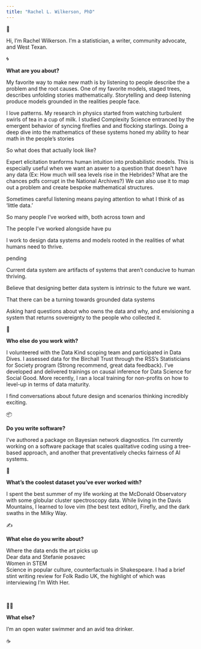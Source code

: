 ```yaml
---
title: "Rachel L. Wilkerson, PhD"
---
```


👋

Hi, I’m Rachel Wilkerson. I’m a statistician, a writer, community advocate, and West Texan. 

🌀

**What are you about?**

My favorite way to make new math is by listening to people describe the a problem and the root causes. One of my favorite models, staged trees, describes unfolding stories mathematically. Storytelling and deep listening produce models grounded in the realities people face.

I love patterns. My research in physics started from watching turbulent swirls of tea in a cup of milk. I studied Complexity Science entranced by the emergent behavior of syncing fireflies and and flocking starlings. Doing a deep dive into the mathematics of these systems honed my ability to hear math in the people's stories

So what does that actually look like?

Expert elicitation tranforms human intuition into probabilistic models. This is especially useful when we want an aswer to a question that doesn't have any data (Ex: How much will sea levels rise in the Hebrides? What are the chances pdfs corrupt in the National Archives?) We can also use it to map out a problem and create bespoke mathematical structures.

Sometimes careful listening means paying attention to what I think of as 'little data.'

So many people I've worked with, both across town and

The people I've worked alongside have pu

I work to design data systems and models rooted in the realities of what humans need to thrive.

pending

Current data system are artifacts of systems that aren’t conducive to human thriving. 

Believe that designing better data system is intrinsic to the future we want. 

That there can be a turning towards grounded data systems

Asking hard questions about who owns the data and why, and envisioning a system that returns sovereignty to the people who collected it. 

🧩

**Who else do you work with?**

I volunteered with the Data Kind scoping team and participated in Data Dives. I assessed data for the Birchall Trust through the RSS's Statisticians for Society program (Strong recommend, great data feedback). I've developed and delivered trainings on causal inference for Data Science for Social Good. More recently, I ran a local training for non-profits on how to level-up in terms of data maturity.

I find conversations about future design and scenarios thinking incredibly exciting.

📦

**Do you write software?**

I've authored a package on Bayesian network diagnostics. I'm currently working on a software package that scales qualitative coding using a tree-based approach, and another that preventatively checks fairness of AI systems.

🌌

**What’s the coolest dataset you’ve ever worked with?**

I spent the best summer of my life working at the McDonald Observatory with some globular cluster spectroscopy data. While living in the Davis Mountains, I learned to love vim (the best text editor), Firefly, and the dark swaths in the Milky Way.

✍️

**What else do you write about?**

Where the data ends the art picks up\
Dear data and Stefanie posavec\
Women in STEM\
Science in popular culture, counterfactuals in Shakespeare. I had a brief stint writing review for Folk Radio UK, the highlight of which was interviewing I'm With Her.

 

🏊‍♀️

**What else?**

I’m an open water swimmer and an avid tea drinker.

☕️
